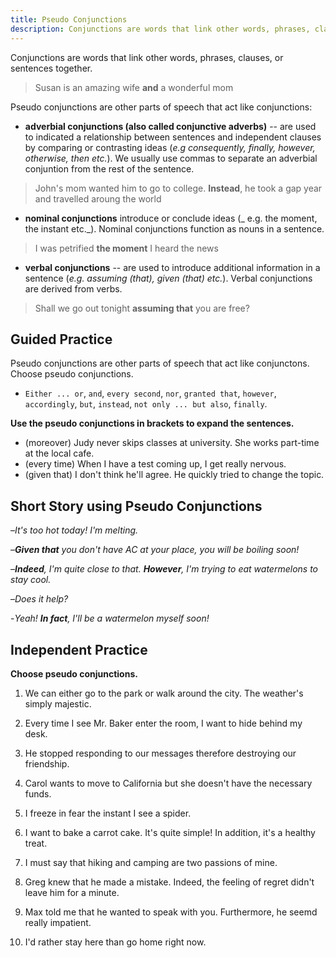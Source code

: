 ```yaml
---
title: Pseudo Conjunctions
description: Conjunctions are words that link other words, phrases, clauses, or sentences together.
---
```


Conjunctions are words that link other words, phrases, clauses, or sentences together.

> Susan is an amazing wife **and** a wonderful mom

Pseudo conjunctions are other parts of speech that act like conjunctions:

- **adverbial conjunctions (also called conjunctive adverbs)** -- are used to indicated a relationship between sentences and independent clauses by comparing or contrasting ideas (_e.g consequently, finally, however, otherwise, then etc._). We usually use commas to separate an adverbial conjuntion from the rest of the sentence.

> John's mom wanted him to go to college. **Instead**, he took a gap year and travelled aroung the world

- **nominal conjunctions** introduce or conclude ideas (_ e.g. the moment, the instant etc._). Nominal conjunctions function as nouns in a sentence.

> I was petrified **the moment** I heard the news

- **verbal conjunctions** -- are used to introduce additional information in a sentence (_e.g. assuming (that), given (that) etc._). Verbal conjunctions are derived from verbs.

> Shall we go out tonight **assuming that** you are free?

## Guided Practice

<Callout mt={8}>
  Pseudo conjunctions are other parts of speech that act like conjunctons. Choose pseudo
  conjunctions.
</Callout>

- `Either ... or`, `and`, `every second`, `nor`, `granted that`, `however`, `accordingly`, `but`, `instead`, `not only ... but also`, `finally`. <Tooltip content="every second, granted that, however, accordingly, instead, finally" />

**Use the pseudo conjunctions in brackets to expand the sentences.**

- (moreover) Judy never skips classes at university. She works part-time at the local cafe. <Tooltip content="Judy never skips classes at university. Moreover, she works part-time at the local cafe." />
- (every time) When I have a test coming up, I get really nervous. <Tooltip content="Every time I have a test coming up, I get really nervous" />
- (given that) I don't think he'll agree. He quickly tried to change the topic. <Tooltip content="I don't think he'll agree given that he quickly tried to change the topic" />

## Short Story using Pseudo Conjunctions

–_It's too hot today! I'm melting._

–_**Given that** you don't have AC at your place, you will be boiling soon!_

–_**Indeed**, I'm quite close to that. **However**, I'm trying to eat watermelons to stay cool._

–_Does it help?_

-_Yeah! **In fact**, I'll be a watermelon myself soon!_

## Independent Practice

**Choose pseudo conjunctions.**

1. We can either go to the park or walk around the city. The weather's simply majestic. <Tooltip content="-" />

2. Every time I see Mr. Baker enter the room, I want to hide behind my desk. <Tooltip content="every time" />

3. He stopped responding to our messages therefore destroying our friendship. <Tooltip content="therefore" />

4. Carol wants to move to California but she doesn't have the necessary funds. <Tooltip content="-" />

5. I freeze in fear the instant I see a spider. <Tooltip content="the instant" />

6. I want to bake a carrot cake. It's quite simple! In addition, it's a healthy treat. <Tooltip content="In addition" />

7. I must say that hiking and camping are two passions of mine. <Tooltip content="-" />

8. Greg knew that he made a mistake. Indeed, the feeling of regret didn't leave him for a minute. <Tooltip content="Indeed" />

9. Max told me that he wanted to speak with you. Furthermore, he seemd really impatient. <Tooltip content="Futhermore" />

10. I'd rather stay here than go home right now. <Tooltip content="-" />
